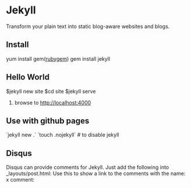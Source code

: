 = Jekyll =
Transform your plain text into static blog-aware websites and blogs.

== Install ==
yum install gem([[rubygem]])
gem install jekyll

== Hello World ==
$jekyll new site
$cd site
$jekyll serve
#browse to http://localhost:4000

== Use with github pages ==
`jekyll new .`
`touch .nojekyll` # to disable jekyll


== Disqus ==
Disqus can provide comments for Jekyll.
Just add the following into _layouts/post.html:
{{{class="javascript"

<div id="disqus_thread"></div>
<script type="text/javascript">
	var disqus_shortname = "hebiblog"; //it is specific
	(function() {
		var dsq = document.createElement('script');
		dsq.type = 'text/javascript';
		dsq.async = true;
		dsq.src = '//'+disqus_shortname + '.disqus.com/embed.js';
		(document.getElementsByTagName('head')[0] || document.getElementByTagName('body')[0]).appendChild(dsq);
	})();
</script>

}}}
Use this to show a link to the comments with the name: x comment:
{{{class="brush: javascript"

<script type="text/javascript">
        var disqus_shortname = 'hebiblog';
        (function(){
                var s = document.createElement('script');s.async = true;
                s.type = 'text/javascript';
                s.src = '//'+disqus_shortname + '.disqus.com/count.js';
                (document.getElementsByTagName('head')[0] || document.getElementsByTagName('body')[0]).appendChild(s);
                })();
</script>

<a href="#disqus_thread">Link</a> <!-- Here href can control the link to [3 comment]. Can put at anywhere -->

}}}
